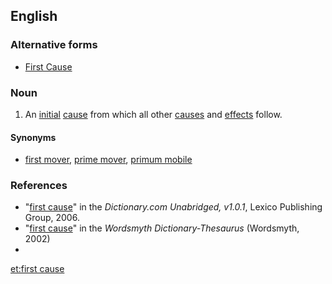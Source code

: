 {{wikipedia}}
==English==

===Alternative forms===
*[[First Cause]]

===Noun===
{{en-noun|head=[[first]] [[cause]]|-}}

# {{context|theology|philosophy|sometimes capitalized|lang=en}} An [[initial]] [[cause]] from which all other [[causes]] and [[effects]] follow.

====Synonyms====
*[[first mover]], [[prime mover]], [[primum mobile]]

===References===
*"[http://dictionary.reference.com/search?r=2&q=first+cause first cause]" in the ''Dictionary.com Unabridged, v1.0.1'', Lexico Publishing Group, 2006.
*"[http://www.wordsmyth.net/live/home.php?script=search&matchent=first+cause&matchtype=exact first cause]" in the ''Wordsmyth Dictionary-Thesaurus'' (Wordsmyth, 2002)
*{{R:Encarta|first+cause}}

[[et:first cause]]